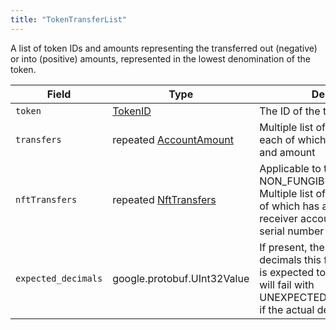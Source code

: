 ---
title: "TokenTransferList"
---


A list of token IDs and amounts representing the transferred out (negative) or into (positive) amounts, represented in the lowest denomination of the token.

| Field               | Type                                                                                                        | Description                                                                                                                                                                |
| ------------------- | ----------------------------------------------------------------------------------------------------------- | -------------------------------------------------------------------------------------------------------------------------------------------------------------------------- |
| `token`             | [TokenID](/hedera/sdks-and-apis/hedera-api/basic-types/tokenid)                      | The ID of the token                                                                                                                                                        |
| `transfers`         | repeated [AccountAmount](/hedera/sdks-and-apis/hedera-api/basic-types/accountamount) | Multiple list of AccountAmounts, each of which has an account and amount                                                                                                   |
| `nftTransfers`      | repeated [NftTransfers](/hedera/sdks-and-apis/hedera-api/basic-types/nfttransfer)    | Applicable to tokens of type NON\_FUNGIBLE\_UNIQUE. Multiple list of NftTransfers, each of which has a sender and receiver account, including the serial number of the NFT |
| `expected_decimals` | google.protobuf.UInt32Value                                                                                 | If present, the number of decimals this fungible token type is expected to have. The transfer will fail with UNEXPECTED\_TOKEN\_DECIMALS if the actual decimals differ.    |

